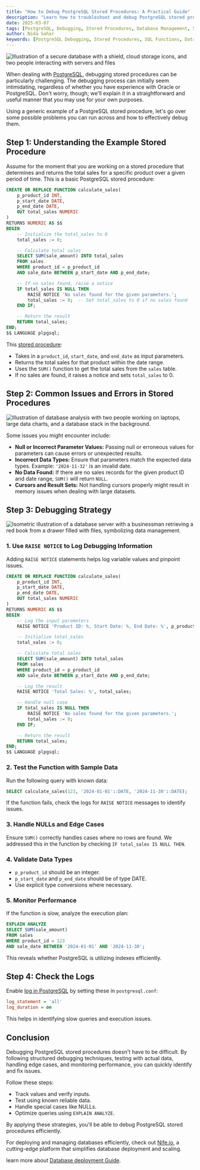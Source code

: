 ```yaml
---
title: "How to Debug PostgreSQL Stored Procedures: A Practical Guide"
description: "Learn how to troubleshoot and debug PostgreSQL stored procedures effectively. Understand common issues, debugging strategies, and best practices to optimize your database functions."
date: 2025-03-07
tags: [PostgreSQL, Debugging, Stored Procedures, Database Management, SQL]
author: Nida Sahar
keywords: [PostgreSQL Debugging, Stored Procedures, SQL Functions, Database Troubleshooting, SQL Optimization]
---
```


![Illustration of a secure database with a shield, cloud storage icons, and two people interacting with servers and files](https://raw.githubusercontent.com/nifetency/nife-blog-content/main/blog/img/debug-database1.jpg)
<br/>

When dealing with [PostgreSQL](https://www.postgresql.org/), debugging stored procedures can be particularly challenging. The debugging process can initially seem intimidating, regardless of whether you have experience with Oracle or PostgreSQL. Don't worry, though; we'll explain it in a straightforward and useful manner that you may use for your own purposes.

Using a generic example of a PostgreSQL stored procedure, let's go over some possible problems you can run across and how to effectively debug them.

## Step 1: Understanding the Example Stored Procedure

Assume for the moment that you are working on a stored procedure that determines and returns the total sales for a specific product over a given period of time. This is a basic PostgreSQL stored procedure:

```sql
CREATE OR REPLACE FUNCTION calculate_sales(
    p_product_id INT,
    p_start_date DATE,
    p_end_date DATE,
    OUT total_sales NUMERIC
)
RETURNS NUMERIC AS $$
BEGIN
    -- Initialize the total_sales to 0
    total_sales := 0;

    -- Calculate total sales
    SELECT SUM(sale_amount) INTO total_sales
    FROM sales
    WHERE product_id = p_product_id
    AND sale_date BETWEEN p_start_date AND p_end_date;

    -- If no sales found, raise a notice
    IF total_sales IS NULL THEN
        RAISE NOTICE 'No sales found for the given parameters.';
        total_sales := 0;  -- Set total_sales to 0 if no sales found
    END IF;

    -- Return the result
    RETURN total_sales;
END;
$$ LANGUAGE plpgsql;
```

This [stored procedure](https://www.postgresql.org/docs/current/sql-createprocedure.html):

- Takes in a `product_id`, `start_date`, and `end_date` as input parameters.
- Returns the total sales for that product within the date range.
- Uses the `SUM()` function to get the total sales from the `sales` table.
- If no sales are found, it raises a notice and sets `total_sales` to 0.

## Step 2: Common Issues and Errors in Stored Procedures

![Illustration of database analysis with two people working on laptops, large data charts, and a database stack in the background.](https://raw.githubusercontent.com/nifetency/nife-blog-content/main/blog/img/debug-database2.jpg)
<br/>

Some issues you might encounter include:

- **Null or Incorrect Parameter Values:** Passing null or erroneous values for parameters can cause errors or unexpected results.
- **Incorrect Data Types:** Ensure that parameters match the expected data types. Example: `'2024-11-32'` is an invalid date.
- **No Data Found:** If there are no sales records for the given product ID and date range, `SUM()` will return `NULL`.
- **Cursors and Result Sets:** Not handling cursors properly might result in memory issues when dealing with large datasets.

## Step 3: Debugging Strategy

![Isometric illustration of a database server with a businessman retrieving a red book from a drawer filled with files, symbolizing data management.](https://raw.githubusercontent.com/nifetency/nife-blog-content/main/blog/img/debug-database3.jpg)
<br/>

### 1. Use `RAISE NOTICE` to Log Debugging Information

Adding `RAISE NOTICE` statements helps log variable values and pinpoint issues.

```sql
CREATE OR REPLACE FUNCTION calculate_sales(
    p_product_id INT,
    p_start_date DATE,
    p_end_date DATE,
    OUT total_sales NUMERIC
)
RETURNS NUMERIC AS $$
BEGIN
    -- Log the input parameters
    RAISE NOTICE 'Product ID: %, Start Date: %, End Date: %', p_product_id, p_start_date, p_end_date;

    -- Initialize total_sales
    total_sales := 0;

    -- Calculate total sales
    SELECT SUM(sale_amount) INTO total_sales
    FROM sales
    WHERE product_id = p_product_id
    AND sale_date BETWEEN p_start_date AND p_end_date;

    -- Log the result
    RAISE NOTICE 'Total Sales: %', total_sales;

    -- Handle null case
    IF total_sales IS NULL THEN
        RAISE NOTICE 'No sales found for the given parameters.';
        total_sales := 0;
    END IF;

    -- Return the result
    RETURN total_sales;
END;
$$ LANGUAGE plpgsql;
```

### 2. Test the Function with Sample Data

Run the following query with known data:

```sql
SELECT calculate_sales(123, '2024-01-01'::DATE, '2024-11-30'::DATE);
```

If the function fails, check the logs for `RAISE NOTICE` messages to identify issues.

### 3. Handle NULLs and Edge Cases

Ensure `SUM()` correctly handles cases where no rows are found. We addressed this in the function by checking `IF total_sales IS NULL THEN`.

### 4. Validate Data Types

- `p_product_id` should be an integer.
- `p_start_date` and `p_end_date` should be of type DATE.
- Use explicit type conversions where necessary.

### 5. Monitor Performance

If the function is slow, analyze the execution plan:

```sql
EXPLAIN ANALYZE
SELECT SUM(sale_amount)
FROM sales
WHERE product_id = 123
AND sale_date BETWEEN '2024-01-01' AND '2024-11-30';
```

This reveals whether PostgreSQL is utilizing indexes efficiently.

## Step 4: Check the Logs

Enable [log in PostgreSQL](https://www.postgresql.org/docs/current/runtime-config-logging.html) by setting these in `postgresql.conf`:

```ini
log_statement = 'all'
log_duration = on
```

This helps in identifying slow queries and execution issues.


## Conclusion

Debugging PostgreSQL stored procedures doesn't have to be difficult. By following structured debugging techniques, testing with actual data, handling edge cases, and monitoring performance, you can quickly identify and fix issues.

Follow these steps:

- Track values and verify inputs.
- Test using known reliable data.
- Handle special cases like NULLs.
- Optimize queries using `EXPLAIN ANALYZE`.

By applying these strategies, you'll be able to debug PostgreSQL stored procedures efficiently.


For deploying and managing databases efficiently, check out [Nife.io](https://nife.io/), a cutting-edge platform that simplifies database deployment and scaling.

learn more about [Database deployment Guide](https://docs.nife.io/docs/UI-Guide/database). 


